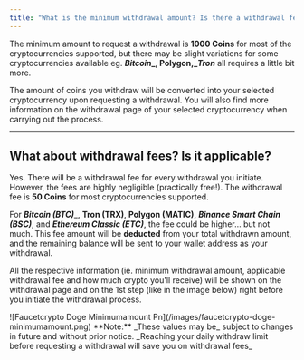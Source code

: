 ```yaml
---
title: "What is the minimum withdrawal amount? Is there a withdrawal fee?"
---
```


The minimum amount to request a withdrawal is **1000 Coins** for most of the cryptocurrencies supported, but there may be slight variations for some cryptocurrencies available eg. **_Bitcoin__, Polygon,__Tron_**  all requires a little bit more.

The amount of coins you withdraw will be converted into your selected cryptocurrency upon requesting a withdrawal. You will also find more information on the withdrawal page of your selected cryptocurrency when carrying out the process.

---

## What about withdrawal fees? Is it applicable?

Yes. There will be a withdrawal fee for every withdrawal you initiate. However, the fees are highly negligible (practically free\!). The withdrawal fee is **50 Coins** for most cryptocurrencies supported.

For **_Bitcoin (BTC)_**\_, **__Tron (TRX)__**, **__Polygon (MATIC)__**, **_Binance Smart Chain (BSC)_**, and **_Ethereum Classic (ETC)_**, the fee could be higher... but not much. This fee amount will be **deducted** from your total withdrawn amount, and the remaining balance will be sent to your wallet address as your withdrawal.

All the respective information (ie. minimum withdrawal amount, applicable withdrawal fee and how much crypto you'll receive) will be shown on the withdrawal page and on the 1st step (like in the image below) right before you initiate the withdrawal process.

<Frame>
  ![Faucetcrypto Doge Minimumamount Pn](/images/faucetcrypto-doge-minimumamount.png)
</Frame>

<Note>
  **Note:** _These values may be_ subject to changes in future and without prior notice. _Reaching your daily withdraw limit before requesting a withdrawal will save you on withdrawal fees_
</Note>